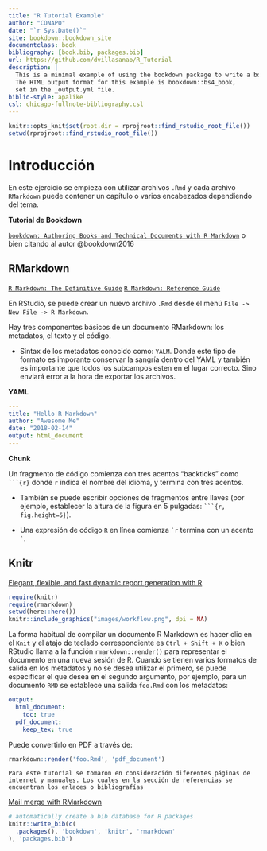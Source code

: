 ---
title: "R Tutorial Example"
author: "CONAPO"
date: "`r Sys.Date()`"
site: bookdown::bookdown_site
documentclass: book
bibliography: [book.bib, packages.bib]
url: https://github.com/dvillasanao/R_Tutorial
description: |
  This is a minimal example of using the bookdown package to write a book.
  The HTML output format for this example is bookdown::bs4_book,
  set in the _output.yml file.
biblio-style: apalike
csl: chicago-fullnote-bibliography.csl
---

```{r, echo = FALSE}
knitr::opts_knit$set(root.dir = rprojroot::find_rstudio_root_file())
setwd(rprojroot::find_rstudio_root_file())
```

# Introducción

En este ejercicio se empieza con utilizar archivos `.Rmd` y cada archivo `RMarkdown` puede contener un capítulo o varios encabezados dependiendo del tema.

**Tutorial de Bookdown**

[`bookdown: Authoring Books and Technical Documents with R Markdown`](https://bookdown.org/yihui/bookdown/) o bien citando al autor @bookdown2016

## RMarkdown

[`R Markdown: The Definitive Guide`](https://bookdown.org/yihui/rmarkdown/)
[`R Markdown: Reference Guide`](https://www.rstudio.com/wp-content/uploads/2015/03/rmarkdown-reference.pdf)

En RStudio, se puede crear un nuevo archivo `.Rmd` desde el menú `File -> New File -> R Markdown`.

Hay tres componentes básicos de un documento RMarkdown: los metadatos, el texto y el código.

-   Sintax de los metadatos conocido como: `YALM`. Donde este tipo de formato es imporante conservar la sangría dentro del YAML y también es importante que todos los subcampos esten en el lugar correcto. Sino enviará error a la hora de exportar los archivos.

**YAML**

``` yaml
---
title: "Hello R Markdown"
author: "Awesome Me"
date: "2018-02-14"
output: html_document
---
```

**Chunk**

Un fragmento de código comienza con tres acentos "backticks" como ```` ```{r} ```` donde `r` indica el nombre del idioma, y termina con tres acentos.


-   También se puede escribir opciones de fragmentos entre llaves (por ejemplo, establecer la altura de la figura en 5 pulgadas: ```` ```{r, fig.height=5} ````).

-   Una expresión de código `R` en línea comienza `` `r `` termina con un acento `` ` ``.

## Knitr   

[Elegant, flexible, and fast dynamic report generation with R](https://yihui.org/knitr/)

```{r rmdworkflow, echo = FALSE, fig.cap = "A diagram illustrating how an R Markdown document is converted to the final output document.", out.width='100%'}
require(knitr)
require(rmarkdown)
setwd(here::here())
knitr::include_graphics("images/workflow.png", dpi = NA)
```



La forma habitual de compilar un documento R Markdown es hacer clic en el `Knit` y el atajo de teclado correspondiente es `Ctrl + Shift + K` o bien RStudio llama a la función `rmarkdown::render()` para representar el documento en una nueva sesión de R. Cuando se tienen varios formatos de salida en los metadatos y no se desea utilizar el primero, se puede especificar el que desea en el segundo argumento, por ejemplo, para un documento `RMD` se establece una salida `foo.Rmd` con los metadatos:     

``` yaml
output:
  html_document:
    toc: true
  pdf_document:
    keep_tex: true
```

Puede convertirlo en PDF a través de:

``` r
rmarkdown::render('foo.Rmd', 'pdf_document')
```

```{block2, type='rmdimportant'}
Para este tutorial se tomaron en consideración diferentes páginas de internet y manuales. Los cuales en la sección de referencias se encuentran los enlaces o bibliografías  
```

[Mail merge with RMarkdown](https://rmarkdown.rstudio.com/articles_mail_merge.html)

```{r include=FALSE}
# automatically create a bib database for R packages
knitr::write_bib(c(
  .packages(), 'bookdown', 'knitr', 'rmarkdown'
), 'packages.bib')
```
